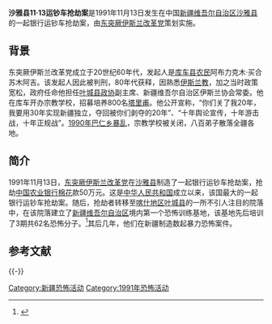 {{NoteTA
|1=zh-tw:運鈔車;zh-hk:解款車;zh-hans:运钞车
}}

'''沙雅县11·13运钞车抢劫案'''是1991年11月13日发生在中国[[新疆维吾尔自治区|新疆维吾尔自治区]][[沙雅县|沙雅县]]的一起银行运钞车抢劫案，由[[东突厥伊斯兰改革党|东突厥伊斯兰改革党]]策划实施。
== 背景 ==
东突厥伊斯兰改革党成立于20世纪60年代，发起人是[[库车县|库车县]][[农民|农民]]阿布力克木·买合苏木阿吉。该发起人因此被判刑，80年代获释，因熟悉[[伊斯兰教|伊斯兰教]]，加之当时政策宽松，政府任命他担任[[叶城县|叶城县]][[政协|政协]]副主席、新疆维吾尔自治区伊斯兰协会常委。他在库车开办宗教学校，招募培养800名[[塔里甫|塔里甫]]。他公开宣称，“你们关了我20年，我要用30年实现新疆独立，夺回被你们剥夺的20年”、“十年舆论宣传，十年游击战，十年正规战”。[[1990年巴仁乡暴乱|1990年巴仁乡暴乱]]，宗教学校被关闭，八百弟子散落全疆各地。
==简介==
1991年11月13日，[[东突厥伊斯兰改革党|东突厥伊斯兰改革党]]在[[沙雅县|沙雅县]]制造了一起银行运钞车抢劫案，抢劫[[中国农业银行|中国农业银行]][[棉花|棉花]]款50万元。这是[[中华人民共和国|中华人民共和国]]成立以来，该国最大的一起银行运钞车抢劫案。随后，抢劫者转移至[[喀什地区|喀什地区]][[叶城县|叶城县]]的一所不引人注目的院落中，在该院落建立了[[新疆维吾尔自治区|新疆维吾尔自治区]]境内第一个恐怖训练基地，该基地先后培训了3期共62名恐怖分子。<ref>{{Cite web |url=http://hsb.hsw.cn/2009-07/10/content_7382388.htm |title=天山之痛新疆恐怖事件回眸，华商网，2009年07月10日 |accessdate=2013年4月26日 |archive-date=2016年3月4日 |archive-url=https://web.archive.org/web/20160304113737/http://hsb.hsw.cn/2009-07/10/content_7382388.htm |dead-url=no }}</ref>其后几年，他们在新疆制造数起暴力恐怖案件。

== 参考文献 ==
{{Reflist}}

{{-}}
{{新疆维吾尔自治区暴力恐怖活动和反恐行动|江}}

[[Category:新疆恐怖活动|Category:新疆恐怖活动]]
[[Category:1991年恐怖活动|Category:1991年恐怖活动]]
